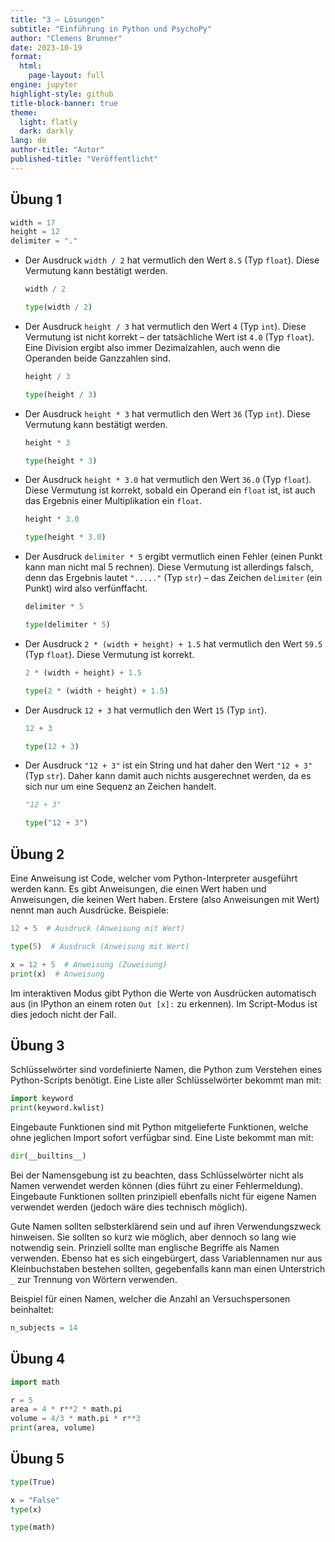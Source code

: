 ```yaml
---
title: "3 – Lösungen"
subtitle: "Einführung in Python und PsychoPy"
author: "Clemens Brunner"
date: 2023-10-19
format:
  html:
    page-layout: full
engine: jupyter
highlight-style: github
title-block-banner: true
theme:
  light: flatly
  dark: darkly
lang: de
author-title: "Autor"
published-title: "Veröffentlicht"
---
```


## Übung 1

```python
width = 17
height = 12
delimiter = "."
```

- Der Ausdruck `width / 2` hat vermutlich den Wert `8.5` (Typ `float`). Diese Vermutung kann bestätigt werden.

  ```python
  width / 2
  ```
  ```python
  type(width / 2)
  ```

- Der Ausdruck `height / 3` hat vermutlich den Wert `4` (Typ `int`). Diese Vermutung ist nicht korrekt – der tatsächliche Wert ist `4.0` (Typ `float`). Eine Division ergibt also immer Dezimalzahlen, auch wenn die Operanden beide Ganzzahlen sind.

  ```python
  height / 3
  ```
  ```python
  type(height / 3)
  ```

- Der Ausdruck `height * 3` hat vermutlich den Wert `36` (Typ `int`). Diese Vermutung kann bestätigt werden.

  ```python
  height * 3
  ```
  ```python
  type(height * 3)
  ```

- Der Ausdruck `height * 3.0` hat vermutlich den Wert `36.0` (Typ `float`). Diese Vermutung ist korrekt, sobald ein Operand ein `float` ist, ist auch das Ergebnis einer Multiplikation ein `float`.

  ```python
  height * 3.0
  ```
  ```python
  type(height * 3.0)
  ```

- Der Ausdruck `delimiter * 5` ergibt vermutlich einen Fehler (einen Punkt kann man nicht mal 5 rechnen). Diese Vermutung ist allerdings falsch, denn das Ergebnis lautet `"....."` (Typ `str`) – das Zeichen `delimiter` (ein Punkt) wird also verfünffacht.

  ```python
  delimiter * 5
  ```
  ```python
  type(delimiter * 5)
  ```

- Der Ausdruck `2 * (width + height) + 1.5` hat vermutlich den Wert `59.5` (Typ `float`). Diese Vermutung ist korrekt.

  ```python
  2 * (width + height) + 1.5
  ```
  ```python
  type(2 * (width + height) + 1.5)
  ```

- Der Ausdruck `12 + 3` hat vermutlich den Wert `15` (Typ `int`).

  ```python
  12 + 3
  ```
  ```python
  type(12 + 3)
  ```

- Der Ausdruck `"12 + 3"` ist ein String und hat daher den Wert `"12 + 3"` (Typ `str`). Daher kann damit auch nichts ausgerechnet werden, da es sich nur um eine Sequenz an Zeichen handelt.

  ```python
  "12 + 3"
  ```
  ```python
  type("12 + 3")
  ```


## Übung 2

Eine Anweisung ist Code, welcher vom Python-Interpreter ausgeführt werden kann. Es gibt Anweisungen, die einen Wert haben und Anweisungen, die keinen Wert haben. Erstere (also Anweisungen mit Wert) nennt man auch Ausdrücke. Beispiele:

```python
12 + 5  # Ausdruck (Anweisung mit Wert)
```

```python
type(5)  # Ausdruck (Anweisung mit Wert)
```

```python
x = 12 + 5  # Anweisung (Zuweisung)
print(x)  # Anweisung
```

Im interaktiven Modus gibt Python die Werte von Ausdrücken automatisch aus (in IPython an einem roten `Out [x]:` zu erkennen). Im Script-Modus ist dies jedoch nicht der Fall.


## Übung 3

Schlüsselwörter sind vordefinierte Namen, die Python zum Verstehen eines Python-Scripts benötigt. Eine Liste aller Schlüsselwörter bekommt man mit:

```python
import keyword
print(keyword.kwlist)
```

Eingebaute Funktionen sind mit Python mitgelieferte Funktionen, welche ohne jeglichen Import sofort verfügbar sind. Eine Liste bekommt man mit:

```python
dir(__builtins__)
```

Bei der Namensgebung ist zu beachten, dass Schlüsselwörter nicht als Namen verwendet werden können (dies führt zu einer Fehlermeldung). Eingebaute Funktionen sollten prinzipiell ebenfalls nicht für eigene Namen verwendet werden (jedoch wäre dies technisch möglich).

Gute Namen sollten selbsterklärend sein und auf ihren Verwendungszweck hinweisen. Sie sollten so kurz wie möglich, aber dennoch so lang wie notwendig sein. Prinziell sollte man englische Begriffe als Namen verwenden. Ebenso hat es sich eingebürgert, dass Variablennamen nur aus Kleinbuchstaben bestehen sollten, gegebenfalls kann man einen Unterstrich `_` zur Trennung von Wörtern verwenden.

Beispiel für einen Namen, welcher die Anzahl an Versuchspersonen beinhaltet:

```python
n_subjects = 14
```


## Übung 4

```python
import math

r = 5
area = 4 * r**2 * math.pi
volume = 4/3 * math.pi * r**3
print(area, volume)
```


## Übung 5

```python
type(True)
```
```python
x = "False"
type(x)
```
```python
type(math)
```
